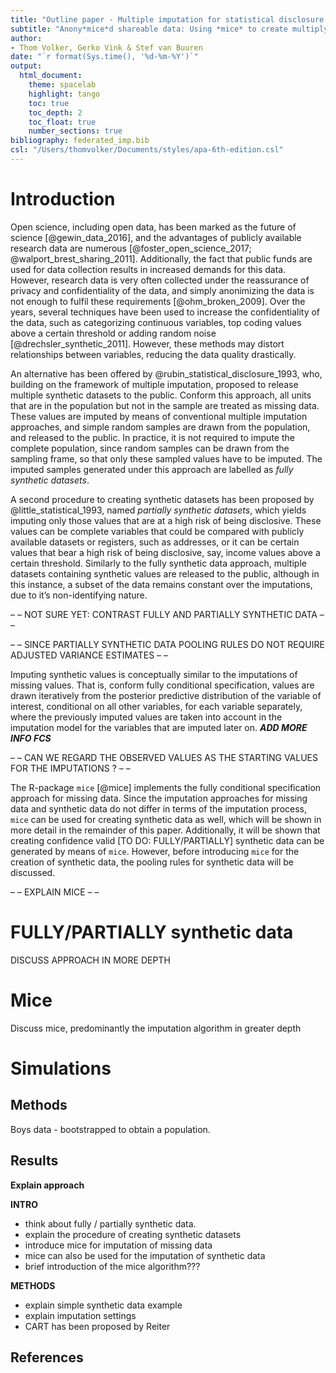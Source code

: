 ```yaml
---
title: "Outline paper - Multiple imputation for statistical disclosure control: Creating synthetic datasets with *mice*"
subtitle: "Anony*mice*d shareable data: Using *mice* to create multiply imputed synthetic datasets" 
author:
- Thom Volker, Gerko Vink & Stef van Buuren
date: "`r format(Sys.time(), '%d-%m-%Y')`"
output: 
  html_document:
    theme: spacelab
    highlight: tango
    toc: true
    toc_depth: 2
    toc_float: true
    number_sections: true
bibliography: federated_imp.bib
csl: "/Users/thomvolker/Documents/styles/apa-6th-edition.csl"
---
```



# Introduction

Open science, including open data, has been marked as the future of science [@gewin_data_2016], and the advantages of publicly available research data are numerous [@foster_open_science_2017; @walport_brest_sharing_2011]. Additionally, the fact that public funds are used for data collection results in increased demands for this data. However, research data is very often collected under the reassurance of privacy and confidentiality of the data, and simply anonimizing the data is not enough to fulfil these requirements [@ohm_broken_2009]. Over the years, several techniques have been used to increase the confidentiality of the data, such as categorizing continuous variables, top coding values above a certain threshold or adding random noise [@drechsler_synthetic_2011]. However, these methods may distort relationships between variables, reducing the data quality drastically. 

An alternative has been offered by @rubin_statistical_disclosure_1993, who, building on the framework of multiple imputation, proposed to release multiple synthetic datasets to the public. Conform this approach, all units that are in the population but not in the sample are treated as missing data. These values are imputed by means of conventional multiple imputation approaches, and simple random samples are drawn from the population, and released to the public. In practice, it is not required to impute the complete population, since random samples can be drawn from the sampling frame, so that only these sampled values have to be imputed. The imputed samples generated under this approach are labelled as *fully synthetic datasets*.

A second procedure to creating synthetic datasets has been proposed by @little_statistical_1993, named *partially synthetic datasets*, which yields imputing only those values that are at a high risk of being disclosive. These values can be complete variables that could be compared with publicly available datasets or registers, such as addresses, or it can be certain values that bear a high risk of being disclosive, say, income values above a certain threshold. Similarly to the fully synthetic data approach, multiple datasets containing synthetic values are released to the public, although in this instance, a subset of the data remains constant over the imputations, due to it's non-identifying nature.

-- -- NOT SURE YET: CONTRAST FULLY AND PARTIALLY SYNTHETIC DATA -- --

-- -- SINCE PARTIALLY SYNTHETIC DATA POOLING RULES DO NOT REQUIRE ADJUSTED VARIANCE ESTIMATES -- --

Imputing synthetic values is conceptually similar to the imputations of missing values. That is, conform fully conditional specification, values are drawn iteratively from the posterior predictive distribution of the variable of interest, conditional on all other variables, for each variable separately, where the previously imputed values are taken into account in the imputation model for the variables that are imputed later on. ***ADD MORE INFO FCS***

-- -- CAN WE REGARD THE OBSERVED VALUES AS THE STARTING VALUES FOR THE IMPUTATIONS ? -- --

The R-package `mice` [@mice] implements the fully conditional specification approach for missing data. Since the imputation approaches for missing data and synthetic data do not differ in terms of the imputation process, `mice` can be used for creating synthetic data as well, which will be shown in more detail in the remainder of this paper. Additionally, it will be shown that creating confidence valid [TO DO: FULLY/PARTIALLY] synthetic data can be generated by means of `mice`. However, before introducing `mice` for the creation of synthetic data, the pooling rules for synthetic data will be discussed.

-- -- EXPLAIN MICE -- --

# FULLY/PARTIALLY synthetic data

DISCUSS APPROACH IN MORE DEPTH

# Mice

Discuss mice, predominantly the imputation algorithm in greater depth

# Simulations

## Methods
Boys data - bootstrapped to obtain a population.


## Results







**Explain approach**

**INTRO**

- think about fully / partially synthetic data.
- explain the procedure of creating synthetic datasets
- introduce mice for imputation of missing data
- mice can also be used for the imputation of synthetic data
- brief introduction of the mice algorithm???

**METHODS**

- explain simple synthetic data example
- explain imputation settings
- CART has been proposed by Reiter









## References